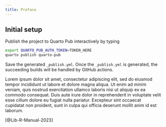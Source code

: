 ```yaml
---
title: Preface
---
```


## Initial setup

Publish the project to Quarto Pub interactively by typing

```sh
export QUARTO_PUB_AUTH_TOKEN=TOKEN_HERE
quarto publish quarto-pub
```

Save the generated `_publish.yml`. Once the `_publish.yml` is generated, the succeeding builds will be handled by GitHub actions.

Lorem ipsum dolor sit amet, consectetur adipiscing elit, sed do eiusmod tempor incididunt ut labore et dolore magna aliqua. Ut enim ad minim veniam, quis nostrud exercitation ullamco laboris nisi ut aliquip ex ea commodo consequat. Duis aute irure dolor in reprehenderit in voluptate velit esse cillum dolore eu fugiat nulla pariatur. Excepteur sint occaecat cupidatat non proident, sunt in culpa qui officia deserunt mollit anim id est laborum.

[@Lib-R-Manual-2023]
